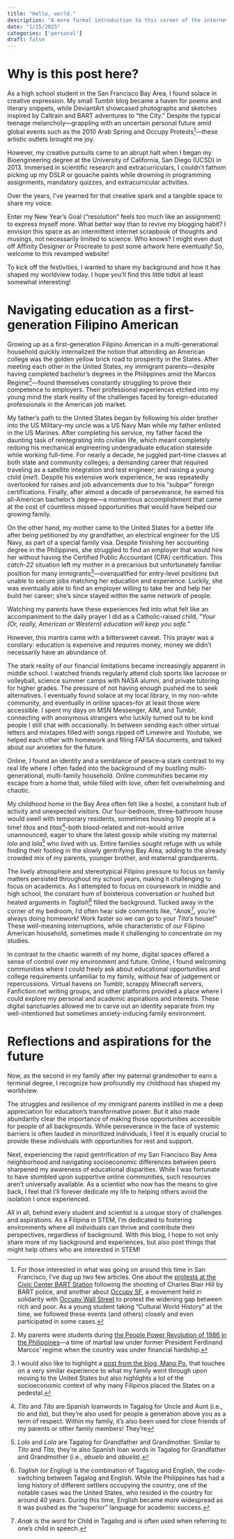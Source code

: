 ```yaml
---
title: "Hello, world."
description: "A more formal introduction to this corner of the internet I’ve rebuilt (again)."
date: "1/15/2025"
categories: ['personal']
draft: false
---
```


# Why is this post here?

As a high school student in the San Francisco Bay Area, I found solace in creative expression. My small Tumblr blog became a haven for poems and literary snippets, while DeviantArt showcased photographs and sketches inspired by Caltrain and BART adventures to “the City.” Despite the typical teenage melancholy—grappling with an uncertain personal future amid global events such as the 2010 Arab Spring and Occupy Protests[^1]—these artistic outlets brought me joy. 

[^1]: For those interested in what was going on around this time in San Francisco, I’ve dug up two few articles. One about the [protests at the Civic Center BART Station](https://www.truthdig.com/articles/san-francisco-bay-areas-bart-pulls-a-mubarak/) following the shooting of Charles Blair Hill by BART police, and another about [Occupy SF](https://www.cbsnews.com/sanfrancisco/news/demonstrators-fill-downtown-sf-in-solidarity-with-occupy-wall-street-protests/), a movement held in solidarity with [Occupy Wall Street](https://www.history.com/this-day-in-history/occupy-wall-street-begins-zuccotti-park) to protest the widening gap between rich and poor. As a young student taking “Cultural World History” at the time, we followed these events (and others) closely and even participated in some cases.

However, my creative pursuits came to an abrupt halt when I began my Bioengineering degree at the University of California, San Diego (UCSD) in 2013. Immersed in scientific research and extracurriculars, I couldn’t fathom picking up my DSLR or gouache paints while drowning in programming assignments, mandatory quizzes, and extracurricular activities.

Over the years, I’ve yearned for that creative spark and a tangible space to share my voice.

Enter my New Year’s Goal (“resolution” feels too much like an assignment) to express myself more. What better way than to revive my blogging habit? I envision this space as an intermittent internet scrapbook of thoughts and musings, not necessarily limited to science. Who knows? I might even dust off Affinity Designer or Procreate to post some artwork here eventually! So, welcome to this revamped website! 

To kick off the festivities, I wanted to share my background and how it has shaped my worldview today. I hope you’ll find this little tidbit at least somewhat interesting!

# Navigating education as a first-generation Filipino American

Growing up as a first-generation Filipino American in a multi-generational household quickly internalized the notion that attending an American college was the golden yellow brick road to prosperity in the States. After meeting each other in the United States, my immigrant parents—despite having completed bachelor’s degrees in the Philippines amid the Marcos Regime[^2]—found themselves constantly struggling to prove their competence to employers. Their professional experiences etched into my young mind the stark reality of the challenges faced by foreign-educated professionals in the American job market.

[^2]: My parents were students during [the People Power Revolution of 1986 in the Philippines](https://en.wikipedia.org/wiki/Student_activism_in_the_Philippines_(1965%E2%80%931972))—a time of martial law under former President Ferdinand Marcos’ regime when the country was under financial hardship.

My father’s path to the United States began by following his older brother into the US Military–my uncle was a US Navy Man while my father enlisted in the US Marines. After completing his service, my father faced the daunting task of reintegrating into civilian life, which meant completely redoing his mechanical engineering undergraduate education stateside while working full-time. For nearly a decade, he juggled part-time classes at both state and community colleges; a demanding career that required traveling as a satellite integration and test engineer; and raising a young child (*me!*). Despite his extensive work experience, he was repeatedly overlooked for raises and job advancements due to his “subpar” foreign certifications. Finally, after almost a decade of perseverance, he earned his all-American bachelor’s degree—a momentous accomplishment that came at the cost of countless missed opportunities that would have helped our growing family.

On the other hand, my mother came to the United States for a better life after being petitioned by my grandfather, an electrical engineer for the US Navy, as part of a special family visa. Despite finishing her accounting degree in the Philippines, she struggled to find an employer that would hire her without having the Certified Public Accountant (CPA) certification. This *catch-22* situation left my mother in a precarious but unfortunately familiar position for many immigrants[^3]—overqualified for entry-level positions but unable to secure jobs matching her education and experience. Luckily, she was eventually able to find an employer willing to take her and help her build her career; she’s since stayed within the same network of people.

[^3]:  I would also like to highlight a [post from the blog, Mano Po](https://www.manopo.org/blog/the-american-dream-instilled-into-the-filipino-household-an-oral-history), that touches on a very similar experience to what my family went through upon moving to the United States but also highlights a lot of the socioeconomic context of why many Filipinos placed the States on a pedestal.

Watching my parents have these experiences fed into what felt like an accompaniment to the daily prayer I did as a Catholic-raised child, “*Your (Or, really, American or Western) education will keep you safe.*” 

However, this mantra came with a bittersweet caveat. This prayer was a corollary: education is expensive and requires money, money we didn’t necessarily have an abundance of.

The stark reality of our financial limitations became increasingly apparent in middle school. I watched friends regularly attend club sports like lacrosse or volleyball, science summer camps with NASA alumni, and private tutoring for higher grades. The pressure of not having enough pushed me to seek alternatives. I eventually found solace at my local library, in my non-white community, and eventually in online spaces–for at least those were accessible. I spent my days on MSN Messenger, AIM, and Tumblr, connecting with anonymous strangers who luckily turned out to be kind people I still chat with occasionally. In between sending each other virtual letters and mixtapes filled with songs ripped off Limewire and Youtube, we helped each other with homework and filing FAFSA documents, and talked about our anxieties for the future.

Online, I found an identity and a semblance of peace–a stark contrast to my real life where I often faded into the background of my bustling multi-generational, multi-family household. Online communities became my escape from a home that, while filled with love, often felt overwhelming and chaotic.

My childhood home in the Bay Area often felt like a hostel, a constant hub of activity and unexpected visitors. Our four-bedroom, three-bathroom house would swell with temporary residents, sometimes housing 10 people at a time! *titos* and *titas*[^4]–both blood-related and not–would arrive unannounced, eager to share the latest gossip while visiting my maternal *lolo* and *lola*[^5] who lived with us. Entire families sought refuge with us while finding their footing in the slowly gentrifying Bay Area, adding to the already crowded mix of my parents, younger brother, and maternal grandparents. 

[^4]: *Tito* and *Tita* are Spanish loanwords in Tagalog for Uncle and Aunt (i.e., *tío* and *tía*), but they're also used for people a generation above you as a term of respect. Within my family, it's also been used for close friends of my parents or other family members! They're 
[^5]: *Lolo* and *Lola* are Tagalog for Grandfather and Grandmother. Similar to *Tito* and *Tita*, they're also Spanish loan words in Tagalog for Grandfather and Grandmother (i.e., *abuelo* and *abuela*).

The lively atmosphere and stereotypical Filipino pressure to focus on family matters persisted throughout my school years, making it challenging to focus on academics. As I attempted to focus on coursework in middle and high school, the constant hum of boisterous conversation or hushed but heated arguments in *Taglish*[^6] filled the background. Tucked away in the corner of my bedroom, I’d often hear side comments like, “*Anak*[^7], you’re always doing homework! Work faster so we can go to your *Tita’s* house!” These well-meaning interruptions, while characteristic of our Filipino American household, sometimes made it challenging to concentrate on my studies.

[^6]: *Taglish* (or *Englog*) is the combination of Tagalog and English, the code-switching between Tagalog and English. While the Philippines has had a long history of different settlers occupying the country, one of the notable cases was the United States, who resided in the country for around 40 years. During this time, English became more widespread as it was pushed as the "superior" language for academic success.

[^7]: *Anak* is the word for Child in Tagalog and is often used when referring to one's child in speech.

In contrast to the chaotic warmth of my home, digital spaces offered a sense of control over my environment and future. Online, I found welcoming communities where I could freely ask about educational opportunities and college requirements unfamiliar to my family, without fear of judgement or repercussions. Virtual havens on Tumblr, scrappy Minecraft servers, Fanfiction.net writing groups, and other platforms provided a place where I could explore my personal and academic aspirations and interests. These digital sanctuaries allowed me to carve out an identity separate from my well-intentioned but sometimes anxiety-inducing family environment.

# Reflections and aspirations for the future

Now, as the second in my family after my paternal grandmother to earn a terminal degree, I recognize how profoundly my childhood has shaped my worldview.

The struggles and resilience of my immigrant parents instilled in me a deep appreciation for education’s transformative power. But it also made abundantly clear the importance of making those opportunities accessible for people of all backgrounds. While perseverance in the face of systemic barriers is often lauded in minoritized individuals, I feel it is equally crucial to provide these individuals with opportunities for rest and support. 

Next, experiencing the rapid gentrification of my San Francisco Bay Area neighborhood and navigating socioeconomic differences between peers sharpened my awareness of educational disparities. While I was fortunate to have stumbled upon supportive online communities, such resources aren’t universally available. As a scientist who now has the means to give back, I feel that I’ll forever dedicate my life to helping others avoid the isolation I once experienced.

All in all, behind every student and scientist is a unique story of challenges and aspirations. As a Filipina in STEM, I’m dedicated to fostering environments where all individuals can thrive and contribute their perspectives, regardless of background. With this blog, I hope to not only share more of my background and experiences, but also post things that might help others who are interested in STEM! 
